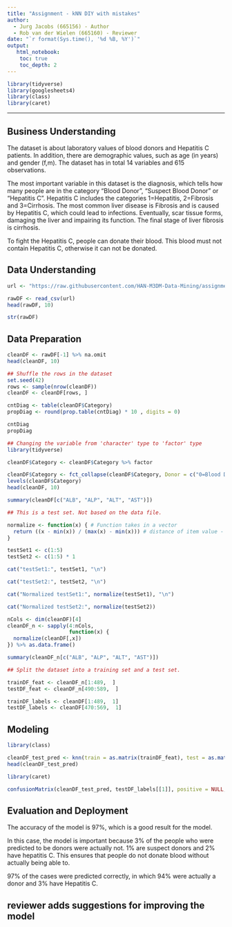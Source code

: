 ```yaml
---
title: "Assignment - kNN DIY with mistakes"
author:
  - Jurg Jacobs (665156) - Author
  - Rob van der Wielen (665160) - Reviewer
date: "`r format(Sys.time(), '%d %B, %Y')`"
output:
   html_notebook:
    toc: true
    toc_depth: 2
---
```



```r
library(tidyverse)
library(googlesheets4)
library(class)
library(caret)
```

---

## Business Understanding
The dataset is about laboratory values of blood donors and Hepatitis C patients. In addition, there are demographic values, such as age (in years) and gender (f,m). The dataset has in total 14 variables and 615 observations. 

The most important variable in this dataset is the diagnosis, which tells how many people are in the category "Blood Donor", "Suspect Blood Donor" or "Hepatitis C". Hepatitis C includes the categories 1=Hepatitis, 2=Fibrosis and 3=Cirrhosis. The most common liver disease is Fibrosis and is caused by Hepatitis C, which could lead to infections. Eventually, scar tissue forms, damaging the liver and impairing its function. The final stage of liver fibrosis is cirrhosis. 

To fight the Hepatitis C, people can donate their blood. This blood must not contain Hepatitis C, otherwise it can not be donated. 

## Data Understanding
```r

url <- "https://raw.githubusercontent.com/HAN-M3DM-Data-Mining/assignments/master/datasets/KNN-hcvdat0.csv"

rawDF <- read_csv(url)
head(rawDF, 10)

str(rawDF)
```


## Data Preparation
```r
cleanDF <- rawDF[-1] %>% na.omit
head(cleanDF, 10)

## Shuffle the rows in the dataset
set.seed(42)
rows <- sample(nrow(cleanDF))
cleanDF <- cleanDF[rows, ]

```

```r
cntDiag <- table(cleanDF$Category)
propDiag <- round(prop.table(cntDiag) * 10 , digits = 0)

cntDiag
propDiag
```

```r
## Changing the variable from 'character' type to 'factor' type
library(tidyverse)

cleanDF$Category <- cleanDF$Category %>% factor

cleanDF$Category <- fct_collapse(cleanDF$Category, Donor = c("0=Blood Donor"), SuspectDonor = c("0s=suspect Blood Donor"), HepatitisC = c("1=Hepatitis", "2=Fibrosis", "3=Cirrhosis"))
levels(cleanDF$Category)
head(cleanDF, 10)

summary(cleanDF[c("ALB", "ALP", "ALT", "AST")])
```

```r
## This is a test set. Not based on the data file. 

normalize <- function(x) { # Function takes in a vector
  return ((x - min(x)) / (max(x) - min(x))) # distance of item value - minimum vector value divided by the range of all vector values
}

testSet1 <- c(1:5)
testSet2 <- c(1:5) * 1

cat("testSet1:", testSet1, "\n")

cat("testSet2:", testSet2, "\n")

cat("Normalized testSet1:", normalize(testSet1), "\n")

cat("Normalized testSet2:", normalize(testSet2))
```

```r
nCols <- dim(cleanDF)[4]
cleanDF_n <- sapply(4:nCols,
                    function(x) {
  normalize(cleanDF[,x])
}) %>% as.data.frame()

summary(cleanDF_n[c("ALB", "ALP", "ALT", "AST")])
```

```r
## Split the dataset into a training set and a test set.

trainDF_feat <- cleanDF_n[1:489,  ]
testDF_feat <- cleanDF_n[490:589,  ]

trainDF_labels <- cleanDF[1:489,  1]
testDF_labels <- cleanDF[470:569,  1]
```

## Modeling
```r
library(class)

cleanDF_test_pred <- knn(train = as.matrix(trainDF_feat), test = as.matrix(testDF_feat), cl = as.matrix(trainDF_labels), k = 11)
head(cleanDF_test_pred)
```

```r
library(caret)

confusionMatrix(cleanDF_test_pred, testDF_labels[[1]], positive = NULL, dnn = c("Prediction", "True"))
```


## Evaluation and Deployment
The accuracy of the model is 97%, which is a good result for the model. 

In this case, the model is important because 3% of the people who were predicted to be donors were actually not. 1% are suspect donors and 2% have hepatitis C. This ensures that people do not donate blood without actually being able to. 

97% of the cases were predicted correctly, in which 94% were actually a donor and 3% have Hepatitis C. 

## reviewer adds suggestions for improving the model

